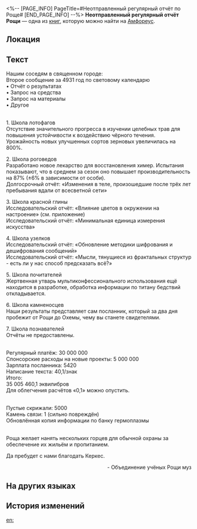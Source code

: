 <%-- [PAGE_INFO]
PageTitle=#Неотправленный регулярный отчёт по Роще#
[END_PAGE_INFO] --%>
{{Дополнить}}
{{Книга Инфобокс
|id           = 501
|Название     = Неотправленный регулярный отчёт Рощи
|Изображение  = Предмет Неотправленный регулярный отчёт Рощи.png
|Мир          = Амфореус
|Томов        = 1
|Автор        = <!--нужно добавить-->
|Описание     = Регулярная корреспонденция между Рощей муз и Охемой, недоставленная вовремя из-за катастрофы.
|Том1         = {{tx}}
|Источник1    = {{tx|Отсутствует источник}}
|Персонажи    = 
|Фракции      = 
}}
'''Неотправленный регулярный отчёт Рощи''' — одна из [[Книги|книг]], которую можно найти на [[Амфореус]].

==Локация==
{{Отметка карты|<!--название карты-->|<!--id отметки-->}}

==Текст==
Нашим соседям в священном городе:<br />        Второе сообщение за 4931 год по световому календарю<br />
• Отчёт о результатах<br />
• Запрос на средства<br />
• Запрос на материалы<br />
• Другое

{{Размер|28|Отчёт о результатах}}<br />
1. Школа лотофагов<br />
Отсутствие значительного прогресса в изучении целебных трав для повышения устойчивости к воздействию чёрного течения.<br />
Урожайность новых улучшенных сортов зерновых увеличилась на 800%.

2. Школа роговедов<br />
Разработано новое лекарство для восстановления химер. Испытания показывают, что в среднем за сезон оно повышает производительность на 87% (±6% в зависимости от особи).<br />
Долгосрочный отчёт: «Изменения в теле, произошедшие после трёх лет пребывания вдали от всесветной сети»

3. Школа красной глины<br />
Исследовательский отчёт: «Влияние цветов в окружении на настроение» (см. приложение)<br />
Исследовательский отчёт: «Минимальная единица измерения искусства»

4. Школа узелков<br />
Исследовательский отчёт: «Обновление методики шифрования и дешифрования сообщений»<br />
Исследовательский отчёт: «Мысли, тянущиеся из фрактальных структур - есть ли у нас способ предсказать всё?»

5. Школа почитателей<br />
Жертвенная утварь мультиконфессионального использования ещё находится в разработке, обработка информации по титану бедствий откладывается.

6. Школа камненосцев<br />
Наши результаты представляет сам посланник, который за два дня пробежит от Рощи до Охемы, чему вы станете свидетелями.

7. Школа познавателей<br />
Отчёты не предоставлены.

{{Размер|28|Запрос на средства}}<br />
Регулярный платёж: 30 000 000<br />
Спонсорские расходы на новые проекты: 5 000 000<br />
Зарплата посланника: 5420<br />
Написание текста: 40,1/знак<br />
Итого:<br />
35 005 460,1 эквилибров<br />
Для облегчения расчётов «0,1» можно опустить.

{{Размер|28|Запрос на материалы}}<br />
Пустые скрижали: 5000<br />
Камень связи: 1 (сильно повреждён)<br />
Обновлённая копия информации по банку гермоплазмы

{{Размер|28|Другое}}<br />
Роща желает нанять нескольких горцев для обычной охраны за обеспечение их жильём и пропитанием.

Да пребудет с нами благодать Керкес.<br /><div align="right">- Объединение учёных Рощи муз</div>

==На других языках==
{{На других языках
|en   = Undelivered Grove Report
|zhs  = 未寄出的树庭定期报告
|zht  = 未寄出的樹庭定期報告
|ja   = 送ることのできなかった樹庭の定期報告書
|ko   = 부치지 못한 나무 정원의 정기 보고서
|es   = Informe periódico no enviado del Soto
|fr   = Rapport du Bosquet non livré
|ru   = Неотправленный регулярный отчёт Рощи
|th   = รายงานประจำลานพฤกษ์ (ที่ยังไม่ได้ส่ง)
|vi   = Báo Cáo Điện Cây Định Kỳ Chưa Gửi
|de   = Nicht zugestellter Periodischer Bericht vom Hain
|id   = Laporan Berkala Grove yang Belum Dikirim
|pt   = Relatório Não Enviado Sobre o Bosque
}}

==История изменений==
{{История изменений|3.5}}

[[en:]]
